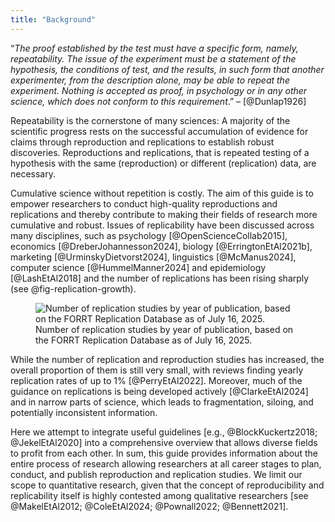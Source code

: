 ```yaml
---
title: "Background"
---
```


“*The proof established by the test must have a specific form, namely, repeatability. The issue of the experiment must be a statement of the hypothesis, the conditions of test, and the results, in such form that another experimenter, from the description alone, may be able to repeat the experiment. Nothing is accepted as proof, in psychology or in any other science, which does not conform to this requirement*.” – [@Dunlap1926]

Repeatability is the cornerstone of many sciences: A majority of the scientific progress rests on the successful accumulation of evidence for claims through reproduction and replications to establish robust discoveries. Reproductions and replications, that is repeated testing of a hypothesis with the same (reproduction) or different (replication) data, are necessary.

Cumulative science without repetition is costly. The aim of this guide is to empower researchers to conduct high-quality reproductions and replications and thereby contribute to making their fields of research more cumulative and robust. Issues of replicability have been discussed across many disciplines, such as psychology [@OpenScienceCollab2015], economics [@DreberJohannesson2024], biology [@ErringtonEtAl2021b], marketing [@UrminskyDietvorst2024], linguistics [@McManus2024], computer science [@HummelManner2024] and epidemiology [@LashEtAl2018] and the number of replications has been rising sharply (see @fig-replication-growth).

![Number of replication studies by year of publication, based on the FORRT Replication Database as of July 16, 2025.](images/3Rx_Image_1.jpeg){#fig-replication-growth}

While the number of replication and reproduction studies has increased, the overall proportion of them is still very small, with reviews finding yearly replication rates of up to 1% [@PerryEtAl2022]. Moreover, much of the guidance on replications is being developed actively [@ClarkeEtAl2024] and in narrow parts of science, which leads to fragmentation, siloing, and potentially inconsistent information.

Here we attempt to integrate useful guidelines [e.g., @BlockKuckertz2018; @JekelEtAl2020] into a comprehensive overview that allows diverse fields to profit from each other. In sum, this guide provides information about the entire process of research allowing researchers at all career stages to plan, conduct, and publish reproduction and replication studies. We limit our scope to quantitative research, given that the concept of reproducibility and replicability itself is highly contested among qualitative researchers [see @MakelEtAl2012; @ColeEtAl2024; @Pownall2022; @Bennett2021].
